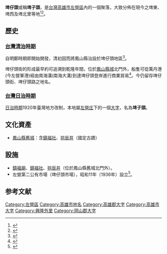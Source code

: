 {{Infobox Hokkien name
| title      = 埤子頭
| hanji      = 埤仔頭
| poj        = Pi-á-thâu
| hanlo      = 
| tl         = 
| bp         = 
| hokkienipa = 
| lm         = 
| image      = Saei, Taiwan houzu.png
| image_size = 
| caption    = 20世紀初《[[台灣堡圖|台灣堡圖]]》中的埤仔頭聚落
}}
'''埤仔頭'''或稱'''埤子頭'''，是[[台灣|台灣]][[高雄市|高雄市]][[左營區|左營區]]內的一個聚落，大致分佈在現今之埤東、埤西及埤北里等地<ref>{{cite web|author=高雄市海青工商「懷古、尋幽- 戀舊城專題研究計劃」|title=街道變遷|url=http://163.32.98.15/dep610/g/3/f/f-3.htm|accessdate=2014-12-04|archive-date=2014-12-10|archive-url=https://web.archive.org/web/20141210023311/http://163.32.98.15/dep610/g/3/f/f-3.htm|dead-url=no}}</ref><ref>{{cite web|title=一個舊部落的故事...左營|url=http://cyberfair.taiwanschoolnet.org/c00/24800005/Historic%20Space%20-%208.htm|accessdate=2014-12-04|archive-date=2020-05-01|archive-url=https://web.archive.org/web/20200501063339/http://cyberfair.taiwanschoolnet.org/c00/24800005/Historic%20Space%20-%208.htm|dead-url=no}}</ref>。

== 歷史 ==
=== [[台灣清治時期|台灣清治時期]] ===
自明鄭時期即開始開發，清初因而將鳳山縣治設於埤仔頭地區<ref>{{cite web|title=高雄開發區變遷網-古道聚落|url=http://landpebook.kcg.gov.tw/101_landp/|publisher=高雄市政府民政局|accessdate=2014-12-04|archive-date=2016-03-06|archive-url=https://web.archive.org/web/20160306221211/http://landpebook.kcg.gov.tw/101_landp/|dead-url=yes}}</ref>。

埤仔頭街的形成最早約可追溯到乾隆年間，位於[[鳳山縣舊城|鳳山縣城]]北門外，船隻可從萬丹港(今左營軍港)經由南海溝(南海大溝)到達埤仔頭登岸進行商業貿易<ref>{{cite web|author=江政哲|title=文化資產經濟價值評估初探:以高雄市蓮池潭及舊城為例|url=http://ethesys.nuk.edu.tw/ETD-search-c/view_etd?URN=etd-0731112-104416|publisher=高雄大學都市發展與建築研究所碩士論文|accessdate=2014-12-04|deadurl=yes|archiveurl=https://web.archive.org/web/20150402132827/http://ethesys.nuk.edu.tw/ETD-search-c/view_etd?URN=etd-0731112-104416|archivedate=2015-04-02}}</ref>。今仍留存埤仔頭街、埤仔頭路之地名。

=== [[台灣日治時期|台灣日治時期]] ===
[[台灣日治時期|日治時期]]1920年臺灣地方改制，本地屬[[左營庄|左營庄]]下的一個[[大字_(行政區劃)|大字]]，名為'''埤子頭'''。

==文化資產==
*[[鳳山縣舊城|鳳山縣舊城]]：含[[鎮福社|鎮福社]]、[[拱辰井|拱辰井]]（國定古蹟）

== 設施 ==
* [[鎮福廟|鎮福廟]]、[[鎮福社|鎮福社]]、[[拱辰井|拱辰井]]（位於鳳山縣舊城北門外）。
* 左營第二公有市場（埤仔頭市場），昭和11年（1936年）設立<ref>{{cite web|author=高雄市政府文化局|title=埤仔頭市場|url=http://filmkh.khcc.gov.tw/photo.php?ab=&b=56|accessdate=2014-12-04|archive-date=2015-04-02|archive-url=https://web.archive.org/web/20150402135909/http://filmkh.khcc.gov.tw/photo.php?ab=&b=56|dead-url=yes}}</ref>。

== 参考文献 ==
{{reflist}}

{{高雄市左營區行政區劃}}
{{高雄郡}}
{{岡山郡}}
{{高雄市舊町名}}

[[Category:左營區|Category:左營區]]
[[Category:高雄市地名|Category:高雄市地名]]
[[Category:高雄郡大字|Category:高雄郡大字]]
[[Category:高雄市大字|Category:高雄市大字]]
[[Category:興隆外里|Category:興隆外里]]
[[Category:岡山郡大字|Category:岡山郡大字]]